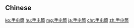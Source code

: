{{also|手電筒}}
==Chinese==
{{zh-see|手電筒}}

[[ko:手电筒]]
[[hu:手电筒]]
[[mg:手电筒]]
[[ja:手电筒]]
[[chr:手电筒]]
[[zh:手电筒]]